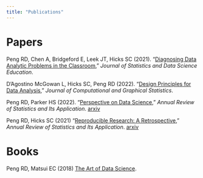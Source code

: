 ```yaml
---
title: "Publications"
---
```



# Papers

Peng RD, Chen A, Bridgeford E, Leek JT, Hicks SC (2021). "[Diagnosing Data Analytic Problems in the Classroom](https://www.tandfonline.com/doi/abs/10.1080/26939169.2021.1971586)," *Journal of Statistics and Data Science Education*.

D'Agostino McGowan L, Hicks SC, Peng RD (2022). "[Design Principles for Data Analysis](https://www.tandfonline.com/doi/full/10.1080/10618600.2022.2104290)," *Journal of Computational and Graphical Statistics*. 

Peng RD, Parker HS (2022). "[Perspective on Data Science](https://www.annualreviews.org/doi/full/10.1146/annurev-statistics-040220-013917)," *Annual Review of Statistics and Its Application*. [arxiv](https://arxiv.org/abs/2105.06324)

Peng RD, Hicks SC (2021) "[Reproducible Research: A Retrospective](https://www.annualreviews.org/doi/full/10.1146/annurev-publhealth-012420-105110)," *Annual Review of Statistics and Its Application*. [arxiv](https://arxiv.org/abs/2007.12210)


# Books

Peng RD, Matsui EC (2018) [The Art of Data Science](https://leanpub.com/artofdatascience).
